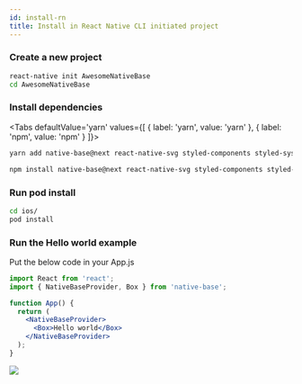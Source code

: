 ```yaml
---
id: install-rn
title: Install in React Native CLI initiated project
---
```



### Create a new project

```bash
react-native init AwesomeNativeBase
cd AwesomeNativeBase
```

### Install dependencies

<Tabs
defaultValue='yarn'
values={[
{ label: 'yarn', value: 'yarn' },
{ label: 'npm', value: 'npm' }
]}>

<TabItem value="yarn">

```bash
yarn add native-base@next react-native-svg styled-components styled-system react-native-safe-area-context
```

</TabItem>

<TabItem value="npm">

```bash
npm install native-base@next react-native-svg styled-components styled-system react-native-safe-area-context
```

</TabItem>

</Tabs>

### Run pod install

```bash
cd ios/
pod install
```

### Run the Hello world example

Put the below code in your App.js

```jsx
import React from 'react';
import { NativeBaseProvider, Box } from 'native-base';

function App() {
  return (
    <NativeBaseProvider>
      <Box>Hello world</Box>
    </NativeBaseProvider>
  );
}
```

<div style={{ textAlign: 'center' }}>
  <img src="/img/minion.gif" />
</div>

<div className="tailwind">
  <div className="mt-4 mb-8">
    <div className="row">
      <TileLink
        title="Customize NativeBaseProvider"
        url="/setup-provider"
        description="NativeBaseProvider provides theme throughout your application"
        className="bg-gray-700 mt-2"
      />
      <TileLink
        title="Theme"
        url="/setup-provider"
        description="Read more about the default NativeBase theme and how to override it"
        className="bg-gray-700  mt-2"
      />
    </div>
    <div className="row mt-2">
      <TileLink
        title="Utility props"
        url="/utility-props"
        description="Shorthands of commonly used styling props which maps with the provided theme"
        className="bg-gray-700"
      />
    </div>
  </div>
</div>
